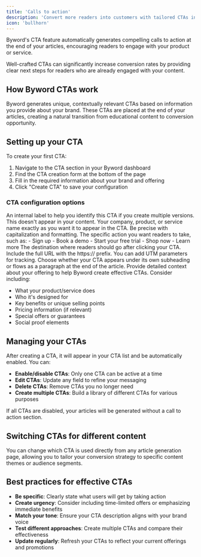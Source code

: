 ```yaml
---
title: 'Calls to action'
description: 'Convert more readers into customers with tailored CTAs in your content'
icon: 'bullhorn'
---
```


Byword's CTA feature automatically generates compelling calls to action at the end of your articles, encouraging readers to engage with your product or service.

<Tip>
  Well-crafted CTAs can significantly increase conversion rates by providing clear next steps for readers who are already engaged with your content.
</Tip>

## How Byword CTAs work

Byword generates unique, contextually relevant CTAs based on information you provide about your brand. These CTAs are placed at the end of your articles, creating a natural transition from educational content to conversion opportunity.

## Setting up your CTA

To create your first CTA:

1. Navigate to the CTA section in your Byword dashboard
2. Find the CTA creation form at the bottom of the page
3. Fill in the required information about your brand and offering
4. Click "Create CTA" to save your configuration

### CTA configuration options

<Accordion title="CTA name">
  An internal label to help you identify this CTA if you create multiple versions. This doesn't appear in your content.
</Accordion>

<Accordion title="Brand name">
  Your company, product, or service name exactly as you want it to appear in the CTA. Be precise with capitalization and formatting.
</Accordion>

<Accordion title="Action">
  The specific action you want readers to take, such as:
  - Sign up
  - Book a demo
  - Start your free trial
  - Shop now
  - Learn more
</Accordion>

<Accordion title="URL (optional)">
  The destination where readers should go after clicking your CTA. Include the full URL with the https:// prefix. You can add UTM parameters for tracking.
</Accordion>

<Accordion title="Heading">
  Choose whether your CTA appears under its own subheading or flows as a paragraph at the end of the article.
</Accordion>

<Accordion title="Description">
  Provide detailed context about your offering to help Byword create effective CTAs. Consider including:
  
  - What your product/service does
  - Who it's designed for
  - Key benefits or unique selling points
  - Pricing information (if relevant)
  - Special offers or guarantees
  - Social proof elements
</Accordion>

## Managing your CTAs

After creating a CTA, it will appear in your CTA list and be automatically enabled. You can:

- **Enable/disable CTAs**: Only one CTA can be active at a time
- **Edit CTAs**: Update any field to refine your messaging
- **Delete CTAs**: Remove CTAs you no longer need
- **Create multiple CTAs**: Build a library of different CTAs for various purposes

<Warning>
  If all CTAs are disabled, your articles will be generated without a call to action section.
</Warning>

## Switching CTAs for different content

You can change which CTA is used directly from any article generation page, allowing you to tailor your conversion strategy to specific content themes or audience segments.

## Best practices for effective CTAs

- **Be specific**: Clearly state what users will get by taking action
- **Create urgency**: Consider including time-limited offers or emphasizing immediate benefits
- **Match your tone**: Ensure your CTA description aligns with your brand voice
- **Test different approaches**: Create multiple CTAs and compare their effectiveness
- **Update regularly**: Refresh your CTAs to reflect your current offerings and promotions